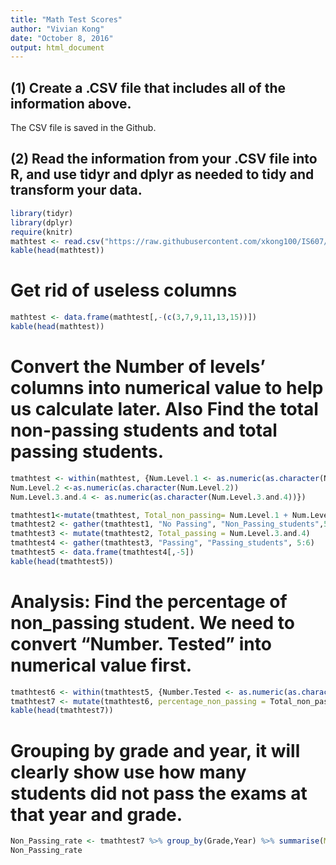 ```yaml
---
title: "Math Test Scores"
author: "Vivian Kong"
date: "October 8, 2016"
output: html_document
---
```

## (1) Create a .CSV file that includes all of the information above.
The CSV file is saved in the Github.

## (2) Read the information from your .CSV file into R, and use tidyr and dplyr as needed to tidy and transform your data.

```r
library(tidyr)
library(dplyr)
require(knitr)
mathtest <- read.csv("https://raw.githubusercontent.com/xkong100/IS607/master/Project2/Math_Test_Results_2006-2012_-_Citywide_-_SWD.csv", stringsAsFactors = FALSE, check.names = FALSE, na.strings = c("", "NA"))
kable(head(mathtest))
```

# Get rid of useless columns

```r
mathtest <- data.frame(mathtest[,-(c(3,7,9,11,13,15))])
kable(head(mathtest))
```

# Convert the Number of levels' columns into numerical value to help us calculate later. Also Find the total non-passing students and total passing students.

```r
tmathtest <- within(mathtest, {Num.Level.1 <- as.numeric(as.character(Num.Level.1))
Num.Level.2 <-as.numeric(as.character(Num.Level.2))
Num.Level.3.and.4 <- as.numeric(as.character(Num.Level.3.and.4))})

tmathtest1<-mutate(tmathtest, Total_non_passing= Num.Level.1 + Num.Level.2)
tmathtest2 <- gather(tmathtest1, "No Passing", "Non_Passing_students",5:6 )
tmathtest3 <- mutate(tmathtest2, Total_passing = Num.Level.3.and.4)
tmathtest4 <- gather(tmathtest3, "Passing", "Passing_students", 5:6)
tmathtest5 <- data.frame(tmathtest4[,-5])
kable(head(tmathtest5))
```

# Analysis: Find the percentage of non_passing student. We need to convert "Number. Tested" into numerical value first.

```r
tmathtest6 <- within(tmathtest5, {Number.Tested <- as.numeric(as.character(Number.Tested))})
tmathtest7 <- mutate(tmathtest6, percentage_non_passing = Total_non_passing / Number.Tested * 100)
kable(head(tmathtest7))
```

# Grouping by grade and year, it will clearly show use how many students did not pass the exams at that year and grade.
```r
Non_Passing_rate <- tmathtest7 %>% group_by(Grade,Year) %>% summarise(MeanPercent= round(mean(percentage_non_passing, 0)))
Non_Passing_rate
```

